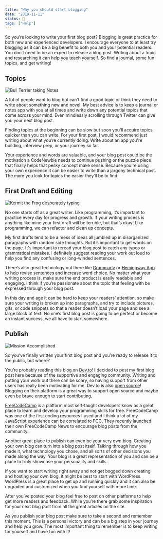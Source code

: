 ```yaml
---
title: "Why you should start blogging"
date: "2019-11-11"
status: 🌻
tags: ["Help"]
---
```


So you’re looking to write your first blog post? Blogging is great practice for both new and experienced developers. I encourage everyone to at least try blogging as it can be a big benefit to both you and your potential readers. You don’t need to be an expert to release a blog post. Writing about a topic and researching it can help you teach yourself. So find a journal, some fun topics, and get writing!

## Topics

![Bull Terrier taking Notes](https://media.giphy.com/media/dQpUkK59l5Imxsh8jN/giphy.gif)

A lot of people want to blog but can’t find a good topic or think they need to write about something new and novel. My best advice is to keep a journal or notes app with you at all times and write down any potential topics that come across your mind. Even mindlessly scrolling through Twitter can give you your next blog post.

Finding topics at the beginning can be slow but soon you’ll acquire topics quicker than you can write. For your first post, I would recommend just writing about what you’re currently doing. Write about an app you're building, interview prep, or your journey so far.

Your experience and words are valuable, and your blog post could be the motivation a CodeNewbie needs to continue pushing or the puzzle piece that finally helps that pesky concept make sense. Because you’re using your own experience it can be easier to write than a jargony technical post. The more you look for topics the easier they’ll be to find.

## First Draft and Editing

![Kermit the Frog desperately typing](https://media.giphy.com/media/XIqCQx02E1U9W/giphy.gif)

No one starts off as a great writer. Like programming, it’s important to practice every day for progress and growth. If your writing process is anything like mine your first draft will be terrible, but that’s okay! Like programming, we can refactor and clean up concepts.

My first drafts tend to be a mess of ideas all jumbled up in disorganized paragraphs with random side thoughts. But it’s important to get words on the page. It's important to reread your blog post to catch any typos or grammatical mistakes. I definitely suggest reading your work out loud to help you find any confusing or long-winded sentences.

There’s also great technology out there like [Grammarly](https://www.grammarly.com/) or [Hemingway App](http://www.hemingwayapp.com/) to help revise sentences and increase word choice. No matter what your writing process is, make sure the end product is easily readable and engaging. I think if you’re passionate about the topic that feeling with be expressed through your blog post.

In this day and age it can be hard to keep your readers’ attention, so make sure your writing is broken up into paragraphs, and try to include pictures, gifs, or code snippets so that a reader doesn’t load your page and see a large block of text. No one’s first blog post is going to be perfect or become an instant success, we all have to start somewhere.

## Publish

![Mission Accomplished](https://media.giphy.com/media/8UF0EXzsc0Ckg/giphy.gif)

So you’ve finally written your first blog post and you’re ready to release it to the public, but where?

You’re probably reading this blog on [Dev.to](https://dev.to/)! I decided to post my first blog post here because of the supportive and engaging community. Writing and putting your work out there can be scary, so having support from other users has really been motivating for me. Dev.to is also [open source](https://github.com/thepracticaldev/dev.to#contributing)! Blogging on their platform is a great way to support open source and maybe even be brave enough to start contributing.

[FreeCodeCamp](https://www.freecodecamp.org/) is a platform most self-taught developers know as a great place to learn and develop your programming skills for free. FreeCodeCamp was one of the first coding resources I used and I think a lot of my JavaScript experience can be correlated to FCC. They recently launched their own FreeCodeCamp News to encourage blog posts from the community.

Another great place to publish can even be your very own blog. Creating your own blog can turn into a blog post itself. Talking through how you made it, what technology you chose, and all sorts of other decisions you made along the way. Your blog is a great representation of you and can be a place to truly showcase your personality and skills.

If you want to start writing right away and not get bogged down creating and hosting your own blog, it might be best to start with  WordPress. WordPress is a great place to get up and running quickly and it can also be upgraded and customized when you find yourself with more time.

After you’ve posted your blog feel free to post on other platforms to help get more readers and feedback. While you’re there grab some inspiration for your next blog post from all the great articles on the site.

As you publish your blog post make sure to take a second and remember this moment. This is a personal victory and can be a big step in your journey and help you grow. The most important thing to remember is to keep writing for yourself and have fun with it!
